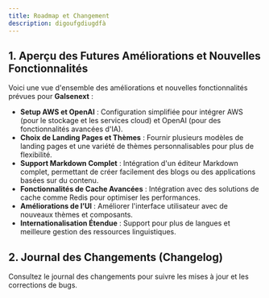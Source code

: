 ```yaml
---
title: Roadmap et Changement
description: digoufgdiugdfà
---
```


## 1. Aperçu des Futures Améliorations et Nouvelles Fonctionnalités

Voici une vue d'ensemble des améliorations et nouvelles fonctionnalités prévues pour **Galsenext** :

- **Setup AWS et OpenAI** : Configuration simplifiée pour intégrer AWS (pour le stockage et les services cloud) et OpenAI (pour des fonctionnalités avancées d'IA).
- **Choix de Landing Pages et Thèmes** : Fournir plusieurs modèles de landing pages et une variété de thèmes personnalisables pour plus de flexibilité.
- **Support Markdown Complet** : Intégration d'un éditeur Markdown complet, permettant de créer facilement des blogs ou des applications basées sur du contenu.
- **Fonctionnalités de Cache Avancées** : Intégration avec des solutions de cache comme Redis pour optimiser les performances.
- **Améliorations de l’UI** : Améliorer l'interface utilisateur avec de nouveaux thèmes et composants.
- **Internationalisation Étendue** : Support pour plus de langues et meilleure gestion des ressources linguistiques.

## 2. Journal des Changements (Changelog)

Consultez le journal des changements pour suivre les mises à jour et les corrections de bugs.
